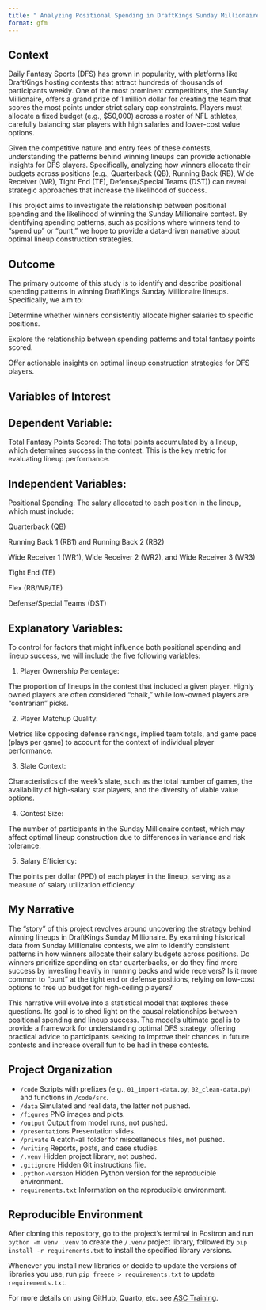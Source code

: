 ```yaml
---
title: " Analyzing Positional Spending in DraftKings Sunday Millionaire Lineups"
format: gfm
---
```


## Context

Daily Fantasy Sports (DFS) has grown in popularity, with platforms like DraftKings hosting contests that attract hundreds of thousands of participants weekly. One of the most prominent competitions, the Sunday Millionaire, offers a grand prize of 1 million dollar for creating the team that scores the most points under strict salary cap constraints. Players must allocate a fixed budget (e.g., $50,000) across a roster of NFL athletes, carefully balancing star players with high salaries and lower-cost value options.

Given the competitive nature and entry fees of these contests, understanding the patterns behind winning lineups can provide actionable insights for DFS players. Specifically, analyzing how winners allocate their budgets across positions (e.g., Quarterback (QB), Running Back (RB), Wide Receiver (WR), Tight End (TE), Defense/Special Teams (DST)) can reveal strategic approaches that increase the likelihood of success.

This project aims to investigate the relationship between positional spending and the likelihood of winning the Sunday Millionaire contest. By identifying spending patterns, such as positions where winners tend to "spend up" or "punt," we hope to provide a data-driven narrative about optimal lineup construction strategies.

## Outcome

The primary outcome of this study is to identify and describe positional spending patterns in winning DraftKings Sunday Millionaire lineups. Specifically, we aim to:

Determine whether winners consistently allocate higher salaries to specific positions.

Explore the relationship between spending patterns and total fantasy points scored.

Offer actionable insights on optimal lineup construction strategies for DFS players.

## Variables of Interest

## Dependent Variable:
Total Fantasy Points Scored: The total points accumulated by a lineup, which determines success in the contest. This is the key metric for evaluating lineup performance.

## Independent Variables:
Positional Spending: The salary allocated to each position in the lineup, which must include:

Quarterback (QB)

Running Back 1 (RB1) and Running Back 2 (RB2)

Wide Receiver 1 (WR1), Wide Receiver 2 (WR2), and Wide Receiver 3 (WR3)

Tight End (TE)

Flex (RB/WR/TE)

Defense/Special Teams (DST)

## Explanatory Variables:
To control for factors that might influence both positional spending and lineup success, we will include the five following variables:

1. Player Ownership Percentage:

The proportion of lineups in the contest that included a given player. Highly owned players are often considered "chalk," while low-owned players are "contrarian" picks.

2. Player Matchup Quality:

Metrics like opposing defense rankings, implied team totals, and game pace (plays per game) to account for the context of individual player performance.

3. Slate Context:

Characteristics of the week’s slate, such as the total number of games, the availability of high-salary star players, and the diversity of viable value options.

4. Contest Size:

The number of participants in the Sunday Millionaire contest, which may affect optimal lineup construction due to differences in variance and risk tolerance.

5. Salary Efficiency:

The points per dollar (PPD) of each player in the lineup, serving as a measure of salary utilization efficiency.

## My Narrative
The "story" of this project revolves around uncovering the strategy behind winning lineups in DraftKings Sunday Millionaire. By examining historical data from Sunday Millionaire contests, we aim to identify consistent patterns in how winners allocate their salary budgets across positions. Do winners prioritize spending on star quarterbacks, or do they find more success by investing heavily in running backs and wide receivers? Is it more common to "punt" at the tight end or defense positions, relying on low-cost options to free up budget for high-ceiling players?

This narrative will evolve into a statistical model that explores these questions. Its goal is to shed light on the causal relationships between positional spending and lineup success. The model’s ultimate goal is to provide a framework for understanding optimal DFS strategy, offering practical advice to participants seeking to improve their chances in future contests and increase overall fun to be had in these contests.

## Project Organization

- `/code` Scripts with prefixes (e.g., `01_import-data.py`, `02_clean-data.py`) and functions in `/code/src`.
- `/data` Simulated and real data, the latter not pushed.
- `/figures` PNG images and plots.
- `/output` Output from model runs, not pushed.
- `/presentations` Presentation slides.
- `/private` A catch-all folder for miscellaneous files, not pushed.
- `/writing` Reports, posts, and case studies.
- `/.venv` Hidden project library, not pushed.
- `.gitignore` Hidden Git instructions file.
- `.python-version` Hidden Python version for the reproducible environment.
- `requirements.txt` Information on the reproducible environment.

## Reproducible Environment

After cloning this repository, go to the project's terminal in Positron and run `python -m venv .venv` to create the `/.venv` project library, followed by `pip install -r requirements.txt` to install the specified library versions.

Whenever you install new libraries or decide to update the versions of libraries you use, run `pip freeze > requirements.txt` to update `requirements.txt`.

For more details on using GitHub, Quarto, etc. see [ASC Training](https://github.com/marcdotson/asc-training).
